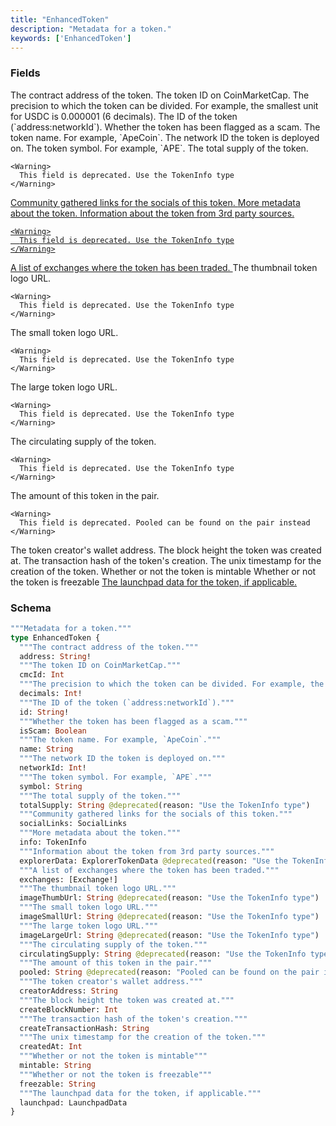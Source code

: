 ```yaml
---
title: "EnhancedToken"
description: "Metadata for a token."
keywords: ['EnhancedToken']
---
```


### Fields

<ResponseField name="address" type="String!" required>
  The contract address of the token.
</ResponseField>

<ResponseField name="cmcId" type="Int">
  The token ID on CoinMarketCap.
</ResponseField>

<ResponseField name="decimals" type="Int!" required>
  The precision to which the token can be divided. For example, the smallest unit for USDC is 0.000001 (6 decimals).
</ResponseField>

<ResponseField name="id" type="String!" required>
  The ID of the token (`address:networkId`).
</ResponseField>

<ResponseField name="isScam" type="Boolean">
  Whether the token has been flagged as a scam.
</ResponseField>

<ResponseField name="name" type="String">
  The token name. For example, `ApeCoin`.
</ResponseField>

<ResponseField name="networkId" type="Int!" required>
  The network ID the token is deployed on.
</ResponseField>

<ResponseField name="symbol" type="String">
  The token symbol. For example, `APE`.
</ResponseField>

<ResponseField name="totalSupply" type="String">
  The total supply of the token.
    
    <Warning>
      This field is deprecated. Use the TokenInfo type
    </Warning>
</ResponseField>

<a href="/api-reference/types/sociallinks">
  <ResponseField name="socialLinks" type="SocialLinks">
    Community gathered links for the socials of this token.
  </ResponseField>
</a>

<a href="/api-reference/types/tokeninfo">
  <ResponseField name="info" type="TokenInfo">
    More metadata about the token.
  </ResponseField>
</a>

<a href="/api-reference/types/explorertokendata">
  <ResponseField name="explorerData" type="ExplorerTokenData">
    Information about the token from 3rd party sources.
    
    <Warning>
      This field is deprecated. Use the TokenInfo type
    </Warning>
  </ResponseField>
</a>

<a href="/api-reference/types/exchange">
  <ResponseField name="exchanges" type="[Exchange!]">
    A list of exchanges where the token has been traded.
  </ResponseField>
</a>

<ResponseField name="imageThumbUrl" type="String">
  The thumbnail token logo URL.
    
    <Warning>
      This field is deprecated. Use the TokenInfo type
    </Warning>
</ResponseField>

<ResponseField name="imageSmallUrl" type="String">
  The small token logo URL.
    
    <Warning>
      This field is deprecated. Use the TokenInfo type
    </Warning>
</ResponseField>

<ResponseField name="imageLargeUrl" type="String">
  The large token logo URL.
    
    <Warning>
      This field is deprecated. Use the TokenInfo type
    </Warning>
</ResponseField>

<ResponseField name="circulatingSupply" type="String">
  The circulating supply of the token.
    
    <Warning>
      This field is deprecated. Use the TokenInfo type
    </Warning>
</ResponseField>

<ResponseField name="pooled" type="String">
  The amount of this token in the pair.
    
    <Warning>
      This field is deprecated. Pooled can be found on the pair instead
    </Warning>
</ResponseField>

<ResponseField name="creatorAddress" type="String">
  The token creator's wallet address.
</ResponseField>

<ResponseField name="createBlockNumber" type="Int">
  The block height the token was created at.
</ResponseField>

<ResponseField name="createTransactionHash" type="String">
  The transaction hash of the token's creation.
</ResponseField>

<ResponseField name="createdAt" type="Int">
  The unix timestamp for the creation of the token.
</ResponseField>

<ResponseField name="mintable" type="String">
  Whether or not the token is mintable
</ResponseField>

<ResponseField name="freezable" type="String">
  Whether or not the token is freezable
</ResponseField>

<a href="/api-reference/types/launchpaddata">
  <ResponseField name="launchpad" type="LaunchpadData">
    The launchpad data for the token, if applicable.
  </ResponseField>
</a>

### Schema


```graphql 
"""Metadata for a token."""
type EnhancedToken {
  """The contract address of the token."""
  address: String!
  """The token ID on CoinMarketCap."""
  cmcId: Int
  """The precision to which the token can be divided. For example, the smallest unit for USDC is 0.000001 (6 decimals)."""
  decimals: Int!
  """The ID of the token (`address:networkId`)."""
  id: String!
  """Whether the token has been flagged as a scam."""
  isScam: Boolean
  """The token name. For example, `ApeCoin`."""
  name: String
  """The network ID the token is deployed on."""
  networkId: Int!
  """The token symbol. For example, `APE`."""
  symbol: String
  """The total supply of the token."""
  totalSupply: String @deprecated(reason: "Use the TokenInfo type")
  """Community gathered links for the socials of this token."""
  socialLinks: SocialLinks
  """More metadata about the token."""
  info: TokenInfo
  """Information about the token from 3rd party sources."""
  explorerData: ExplorerTokenData @deprecated(reason: "Use the TokenInfo type")
  """A list of exchanges where the token has been traded."""
  exchanges: [Exchange!]
  """The thumbnail token logo URL."""
  imageThumbUrl: String @deprecated(reason: "Use the TokenInfo type")
  """The small token logo URL."""
  imageSmallUrl: String @deprecated(reason: "Use the TokenInfo type")
  """The large token logo URL."""
  imageLargeUrl: String @deprecated(reason: "Use the TokenInfo type")
  """The circulating supply of the token."""
  circulatingSupply: String @deprecated(reason: "Use the TokenInfo type")
  """The amount of this token in the pair."""
  pooled: String @deprecated(reason: "Pooled can be found on the pair instead")
  """The token creator's wallet address."""
  creatorAddress: String
  """The block height the token was created at."""
  createBlockNumber: Int
  """The transaction hash of the token's creation."""
  createTransactionHash: String
  """The unix timestamp for the creation of the token."""
  createdAt: Int
  """Whether or not the token is mintable"""
  mintable: String
  """Whether or not the token is freezable"""
  freezable: String
  """The launchpad data for the token, if applicable."""
  launchpad: LaunchpadData
}
```
